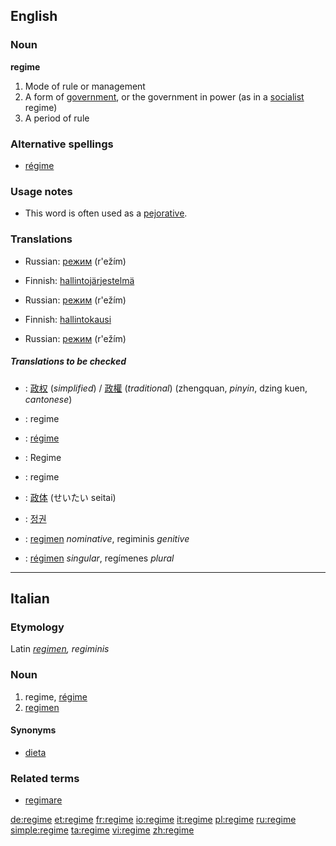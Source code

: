 ==English==
{{wikipedia}}

===Noun===
'''regime'''

# Mode of rule or management
# A form of [[government]], or the government in power (as in a [[socialist]] regime)
# A period of rule

===Alternative spellings===
*[[régime]]

===Usage notes===
*This word is often used as a [[pejorative]].

===Translations===
{{rfc-level|Translations at L3+}}
{{trans-top|Mode of rule or management}}
{{trans-mid}}
*Russian: [[режим]] (r'ežím) {{m}}
{{trans-bottom}}

{{trans-top|A form of government}}
*Finnish: [[hallintojärjestelmä]]
{{trans-mid}}
*Russian: [[режим]] (r'ežím) {{m}}
{{trans-bottom}}

{{trans-top|A period of rule}}
*Finnish: [[hallintokausi]]
{{trans-mid}}
*Russian: [[режим]] (r'ežím) {{m}}
{{trans-bottom}}

=====Translations to be checked=====
{{checktrans}}
{{top}}
*{{ttbc|Chinese}}: [[政权]] (''simplified'') / [[政權]] (''traditional'') (zhengquan, ''pinyin'', dzing kuen, ''cantonese'')
*{{ttbc|Dutch}}: regime
*{{ttbc|French}}: [[régime]]
*{{ttbc|German}}: Regime
*{{ttbc|Italian}}: regime
{{mid}}
*{{ttbc|Japanese}}: [[政体]] (せいたい seitai)
*{{ttbc|Korean}}: [[정권]]
*{{ttbc|Latin}}: [[regimen]] ''nominative'', regiminis ''genitive''
*{{ttbc|Spanish}}: [[régimen]] ''singular'', regímenes ''plural''
{{bottom}}

----

==Italian==

===Etymology===
Latin ''[[regimen]], regiminis''

===Noun===
{{it-noun|regim|m|e|i}}

# regime, [[régime]]
# [[regimen]]

====Synonyms====
*[[dieta]]

===Related terms===
*[[regimare]]

[[de:regime]]
[[et:regime]]
[[fr:regime]]
[[io:regime]]
[[it:regime]]
[[pl:regime]]
[[ru:regime]]
[[simple:regime]]
[[ta:regime]]
[[vi:regime]]
[[zh:regime]]